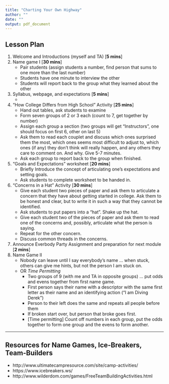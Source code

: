 ```yaml
---
title: "Charting Your Own Highway"
author: ""
date: ""
output: pdf_document
---
```


## Lesson Plan
1. Welcome and Introductions (myself and TA) [**5 mins**]
1. Name game I [**30 mins**]
    * Pair students (assign students a number, find person that sums to one more than the last number)
    * Students have one minute to interview the other
    * Students will report back to the group what they learned about the other
1. Syllabus, webpage, and expectations [**5 mins**]
    *
1. "How College Differs from High School" Activity [**25 mins**]
    * Hand out tables, ask students to examine
    * Form seven groups of 2 or 3 each (count to 7, get together by number)
    * Assign each group a section (two groups will get "Instructors", one should focus on first 6, other on last 5)
    * Ask them to read each couplet and discuss which ones surprised them the most, which ones seems most difficult to adjust to, which ones (if any) they don't think will really happen, and any others they care to comment on. And why. Give 5-7 minutes.
    * Ask each group to report back to the group when finished.
1. "Goals and Expectations" worksheet [**20 mins**]
    * Briefly Introduce the concept of articulating one's expectations and setting goals.
    * Ask students to complete worksheet to be handed in.
1. "Concerns in a Hat" Activity [**30 mins**]
    * Give each student two pieces of paper and ask them to articulate a concern that they have about getting started in college. Ask them to be honest and clear, but to write it in such a way that they cannot be identified.
    * Ask students to put papers into a "hat". Shake up the hat.
    * Give each student two of the pieces of paper and ask them to read one of the concerns and, possibly, articulate what the person is saying.
    * Repeat for the other concern.
    * Discuss common threads in the concerns.
1. Announce Everbody Party Assignment and preparation for next module [**2 mins**]
1. Name Game II
    * Nobody can leave until I say everybody's name ... when stuck, others can give me hints, but not the person I am stuck on.
    * OR *Time Permitting*
      * Two groups of 9 (with me and TA in opposite groups) ... put odds and evens together from first name game.
      * First person says their name with a descriptor with the same first letter as their name and an identifying action ("I am Diving Derek")
      * Person to their left does the same and repeats all people before them
      * If broken start over, but person that broke goes first.
      * [Time permitting] Count off numbers in each group, put the odds together to form one group and the evens to form another.

----

## Resources for Name Games, Ice-Breakers, Team-Builders

* http://www.ultimatecampresource.com/site/camp-activities/
* https://www.icebreakers.ws/
* http://www.wilderdom.com/games/FreeTeamBuildingActivities.html

